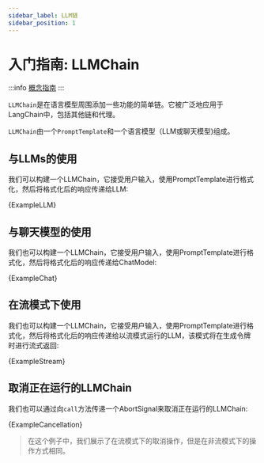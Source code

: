 ```yaml
---
sidebar_label: LLM链
sidebar_position: 1
---
```








# 入门指南: LLMChain

:::info
[概念指南](https://docs.langchain.com/docs/components/chains/llm-chain)
:::

`LLMChain`是在语言模型周围添加一些功能的简单链。它被广泛地应用于LangChain中，包括其他链和代理。

`LLMChain`由一个`PromptTemplate`和一个语言模型（LLM或聊天模型)组成。

## 与LLMs的使用

我们可以构建一个LLMChain，它接受用户输入，使用PromptTemplate进行格式化，然后将格式化后的响应传递给LLM:

<CodeBlock language="typescript">{ExampleLLM}</CodeBlock>


## 与聊天模型的使用

我们也可以构建一个LLMChain，它接受用户输入，使用PromptTemplate进行格式化，然后将格式化后的响应传递给ChatModel:

<CodeBlock language="typescript">{ExampleChat}</CodeBlock>


## 在流模式下使用

我们也可以构建一个LLMChain，它接受用户输入，使用PromptTemplate进行格式化，然后将格式化后的响应传递给以流模式运行的LLM，该模式将在生成令牌时进行流式返回:

<CodeBlock language="typescript">{ExampleStream}</CodeBlock>


## 取消正在运行的LLMChain

我们也可以通过向`call`方法传递一个AbortSignal来取消正在运行的LLMChain:

<CodeBlock language="typescript">{ExampleCancellation}</CodeBlock>


> 在这个例子中，我们展示了在流模式下的取消操作，但是在非流模式下的操作方式相同。

